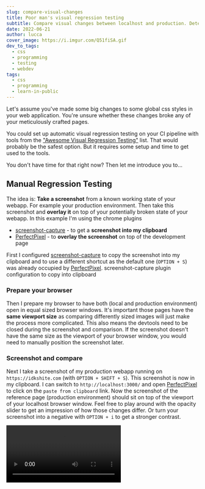 ```yaml
---
slug: compare-visual-changes
title: Poor man's visual regression testing
subtitle: Compare visual changes between localhost and production. Detect CSS changes
date: 2022-06-21
author: lucca
cover_image: https://i.imgur.com/Q51fiSA.gif
dev_to_tags:
  - css
  - programming
  - testing
  - webdev
tags:
  - css
  - programming
  - learn-in-public
---
```


Let's assume you've made some big changes to some global css styles in your web application.
You're unsure whether these changes broke any of your meticulously crafted pages.

You could set up automatic visual regression testing on your CI pipeline with tools from the ["Awesome Visual Regression Testing"](https://github.com/mojoaxel/awesome-regression-testing) list.
That would probably be the safest option. But it requires some setup and time to get used to the tools.

You don't have time for that right now? Then let me introduce you to...

## Manual Regression Testing
The idea is: **Take a screenshot** from a known working state of your webapp. For example your production environment. Then take this screenshot and **overlay it** on top of your potentially broken state of your webapp.
In this example I'm using the chrome plugins
* [screenshot-capture](https://chrome.google.com/webstore/detail/screenshot-capture/giabbpobpebjfegnpcclkocepcgockkc) - to get a **screenshot into my clipboard**
* [PerfectPixel](https://chrome.google.com/webstore/detail/perfectpixel-by-welldonec/dkaagdgjmgdmbnecmcefdhjekcoceebi) - to **overlay the screenshot** on top of the development page

First I configured [screenshot-capture](https://chrome.google.com/webstore/detail/screenshot-capture/giabbpobpebjfegnpcclkocepcgockkc) to copy the screenshot into my clipboard and to use a different shortcut as the default one (`OPTION + S`) was already occupied by [PerfectPixel](https://chrome.google.com/webstore/detail/perfectpixel-by-welldonec/dkaagdgjmgdmbnecmcefdhjekcoceebi).
<ImgWithText url="https://imgur.com/mCE76DH">screenshot-capture plugin configuration to copy into clipboard</ImgWithText>

### Prepare your browser
Then I prepare my browser to have both (local and production environment) open in equal sized browser windows.
It's important those pages have the **same viewport size** as comparing differently sized images will just make the process more complicated.
This also means the devtools need to be closed during the screenshot and comparison.
If the screenshot doesn't have the same size as the viewport of your browser window, you would need to manually position the screenshot later.

### Screenshot and compare
Next I take a screenshot of my production webapp running on `https://idkshite.com` (with `OPTION + SHIFT + S`).
This screenshot is now in my clipboard. I can switch to `http://localhost:3000/` and open [PerfectPixel](https://chrome.google.com/webstore/detail/perfectpixel-by-welldonec/dkaagdgjmgdmbnecmcefdhjekcoceebi) to click on the `paste from clipboard` link.
Now the screenshot of the reference page (production environment) should sit on top of the viewport of your localhost browser window.
Feel free to play around with the opacity slider to get an impression of how those changes differ.
Or turn your screenshot into a negative with `OPTION + i` to get a stronger contrast.

<Video src="https://cleanshot-cloud-fra.accelerator.net/media/23887/3R1gRpXqGR7WqsB5av4iCsH42mVjZPIAduwZLnrw.mp4"/>

In the long run I would probably invest in some automated regression testing, but as a provisional arrangement it's way more reliable than just glancing over visual changes. 👨‍🎨
